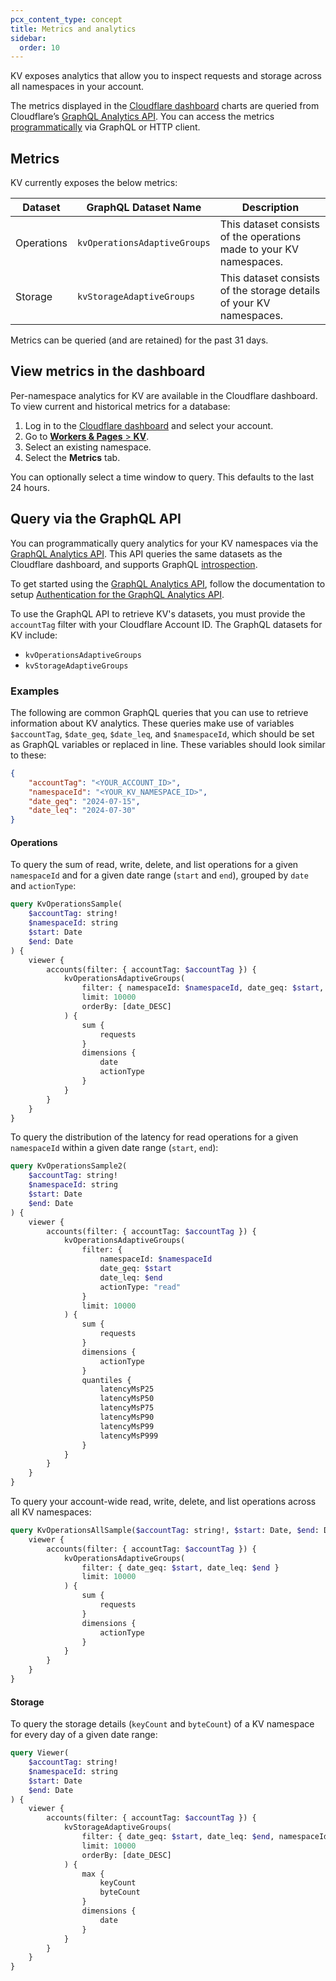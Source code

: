 ```yaml
---
pcx_content_type: concept
title: Metrics and analytics
sidebar:
  order: 10
---
```


KV exposes analytics that allow you to inspect requests and storage across all namespaces in your account.

The metrics displayed in the [Cloudflare dashboard](https://dash.cloudflare.com/) charts are queried from Cloudflare’s [GraphQL Analytics API](/analytics/graphql-api/). You can access the metrics [programmatically](#query-via-the-graphql-api) via GraphQL or HTTP client.

## Metrics

KV currently exposes the below metrics:

| Dataset    | GraphQL Dataset Name         | Description                                                         |
| ---------- | ---------------------------- | ------------------------------------------------------------------- |
| Operations | `kvOperationsAdaptiveGroups` | This dataset consists of the operations made to your KV namespaces. |
| Storage    | `kvStorageAdaptiveGroups`    | This dataset consists of the storage details of your KV namespaces. |

Metrics can be queried (and are retained) for the past 31 days.

## View metrics in the dashboard

Per-namespace analytics for KV are available in the Cloudflare dashboard. To view current and historical metrics for a database:

1. Log in to the [Cloudflare dashboard](https://dash.cloudflare.com) and select your account.
2. Go to [**Workers & Pages** > **KV**](https://dash.cloudflare.com/?to=/:account/workers/kv/namespaces).
3. Select an existing namespace.
4. Select the **Metrics** tab.

You can optionally select a time window to query. This defaults to the last 24 hours.

## Query via the GraphQL API

You can programmatically query analytics for your KV namespaces via the [GraphQL Analytics API](/analytics/graphql-api/). This API queries the same datasets as the Cloudflare dashboard, and supports GraphQL [introspection](/analytics/graphql-api/features/discovery/introspection/).

To get started using the [GraphQL Analytics API](/analytics/graphql-api/), follow the documentation to setup [Authentication for the GraphQL Analytics API](/analytics/graphql-api/getting-started/authentication/).

To use the GraphQL API to retrieve KV's datasets, you must provide the `accountTag` filter with your Cloudflare Account ID. The GraphQL datasets for KV include:

- `kvOperationsAdaptiveGroups`
- `kvStorageAdaptiveGroups`

### Examples

The following are common GraphQL queries that you can use to retrieve information about KV analytics. These queries make use of variables `$accountTag`, `$date_geq`, `$date_leq`, and `$namespaceId`, which should be set as GraphQL variables or replaced in line. These variables should look similar to these:

```json
{
	"accountTag": "<YOUR_ACCOUNT_ID>",
	"namespaceId": "<YOUR_KV_NAMESPACE_ID>",
	"date_geq": "2024-07-15",
	"date_leq": "2024-07-30"
}
```

#### Operations

To query the sum of read, write, delete, and list operations for a given `namespaceId` and for a given date range (`start` and `end`), grouped by `date` and `actionType`:

```graphql graphql-api-explorer
query KvOperationsSample(
	$accountTag: string!
	$namespaceId: string
	$start: Date
	$end: Date
) {
	viewer {
		accounts(filter: { accountTag: $accountTag }) {
			kvOperationsAdaptiveGroups(
				filter: { namespaceId: $namespaceId, date_geq: $start, date_leq: $end }
				limit: 10000
				orderBy: [date_DESC]
			) {
				sum {
					requests
				}
				dimensions {
					date
					actionType
				}
			}
		}
	}
}
```

To query the distribution of the latency for read operations for a given `namespaceId` within a given date range (`start`, `end`):

```graphql graphql-api-explorer
query KvOperationsSample2(
	$accountTag: string!
	$namespaceId: string
	$start: Date
	$end: Date
) {
	viewer {
		accounts(filter: { accountTag: $accountTag }) {
			kvOperationsAdaptiveGroups(
				filter: {
					namespaceId: $namespaceId
					date_geq: $start
					date_leq: $end
					actionType: "read"
				}
				limit: 10000
			) {
				sum {
					requests
				}
				dimensions {
					actionType
				}
				quantiles {
					latencyMsP25
					latencyMsP50
					latencyMsP75
					latencyMsP90
					latencyMsP99
					latencyMsP999
				}
			}
		}
	}
}
```

To query your account-wide read, write, delete, and list operations across all KV namespaces:

```graphql graphql-api-explorer
query KvOperationsAllSample($accountTag: string!, $start: Date, $end: Date) {
	viewer {
		accounts(filter: { accountTag: $accountTag }) {
			kvOperationsAdaptiveGroups(
				filter: { date_geq: $start, date_leq: $end }
				limit: 10000
			) {
				sum {
					requests
				}
				dimensions {
					actionType
				}
			}
		}
	}
}
```

#### Storage

To query the storage details (`keyCount` and `byteCount`) of a KV namespace for every day of a given date range:

```graphql graphql-api-explorer
query Viewer(
	$accountTag: string!
	$namespaceId: string
	$start: Date
	$end: Date
) {
	viewer {
		accounts(filter: { accountTag: $accountTag }) {
			kvStorageAdaptiveGroups(
				filter: { date_geq: $start, date_leq: $end, namespaceId: $namespaceId }
				limit: 10000
				orderBy: [date_DESC]
			) {
				max {
					keyCount
					byteCount
				}
				dimensions {
					date
				}
			}
		}
	}
}
```
